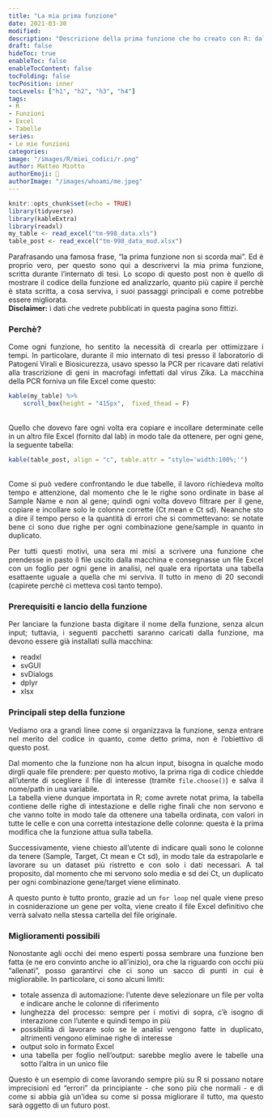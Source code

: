 ```yaml
---
title: "La mia prima funzione"
date: 2021-03-30
modified: 
description: "Descrizione della prima funzione che ho creato con R: dal perchè l'ho creata a come funziona"
draft: false
hideToc: true
enableToc: false
enableTocContent: false
tocFolding: false
tocPosition: inner
tocLevels: ["h1", "h2", "h3", "h4"]
tags:
- R
- Funzioni
- Excel
- Tabelle
series:
- Le mie funzioni
categories:
image: "/images/R/miei_codici/r.png"
author: Matteo Miotto
authorEmoji: 🤖
authorImage: "/images/whoami/me.jpeg"
---
```

<div style="text-align: justify;"> 

```r
knitr::opts_chunk$set(echo = TRUE)
library(tidyverse)
library(kableExtra)
library(readxl)
my_table <- read_excel("tm-998_data.xls")
table_post <- read_excel("tm-998_data_mod.xlsx")
```


Parafrasando una famosa frase, "la prima funzione non si scorda mai". Ed è proprio vero, per questo sono qui a descrivervi la mia prima funzione, scritta durante l'internato di tesi. 
Lo scopo di questo post non è quello di mostrare il codice della funzione ed analizzarlo, quanto più capire il perchè è stata scritta, a cosa serviva, i suoi passaggi principali e come potrebbe essere migliorata.  
**Disclaimer:** i dati che vedrete pubblicati in questa pagina sono fittizi.

### Perchè?

Come ogni funzione, ho sentito la necessità di crearla per ottimizzare i tempi. In particolare, durante il mio internato di tesi presso il laboratorio di Patogeni Virali e Biosicurezza, usavo spesso la PCR per ricavare dati relativi alla trascrizione di geni in macrofagi infettati dal virus Zika. La macchina della PCR forniva un file Excel come questo:
```r
kable(my_table) %>%
    scroll_box(height = "415px",  fixed_thead = F)
```
 
<br>
Quello che dovevo fare ogni volta era copiare e incollare determinate celle in un altro file Excel (fornito dal lab) in modo tale da ottenere, per ogni gene, la seguente tabella:

```r
kable(table_post, align = "c", table.attr = "style='width:100%;'")
```
<br>
Come si può vedere confrontando le due tabelle, il lavoro richiedeva molto tempo e attenzione, dal momento che le le righe sono ordinate in base al Sample Name e non al gene; quindi ogni volta dovevo filtrare per il gene, copiare e incollare solo le colonne corrette (Ct mean e Ct sd). 
Neanche sto a dire il tempo perso e la quantità di errori che si commettevano: se notate bene ci sono due righe per ogni combinazione gene/sample in quanto in duplicato. 

Per tutti questi motivi, una sera mi misi a scrivere una funzione che prendesse in pasto il file uscito dalla macchina e consegnasse un file Excel con un foglio per ogni gene in analisi, nel quale era riportata una tabella esattaente uguale a quella che mi serviva. Il tutto in meno di 20 secondi (capirete perchè ci metteva così tanto tempo).

### Prerequisiti e lancio della funzione

Per lanciare la funzione basta digitare il nome della funzione, senza alcun input; tuttavia, i seguenti pacchetti saranno caricati dalla funzione, ma devono essere già installati sulla macchina: 

* readxl
* svGUI
* svDialogs
* dplyr
* xlsx

### Principali step della funzione

Vediamo ora a grandi linee come si organizzava la funzione, senza entrare nel merito del codice in quanto, come detto prima, non è l'obiettivo di questo post.

Dal momento che la funzione non ha alcun input, bisogna in qualche modo dirgli quale file prendere: per questo motivo, la prima riga di codice chiedde all'utente di scegliere il file di interesse (tramite `file.choose()`) e salva il nome/path in una variabile.  
La tabella viene dunque importata in R; come avrete notat prima, la tabella contiene delle righe di intestazione e delle righe finali che non servono e che vanno tolte in modo tale da ottenere una tabella ordinata, con valori in tutte le celle e con una corretta intestazione delle colonne: questa è la prima modifica che la funzione attua sulla tabella.

Successivamente, viene chiesto all'utente di indicare quali sono le colonne da tenere (Sample, Target, Ct mean e Ct sd), in modo tale da estrapolarle e lavorare su un dataset più ristretto e con solo i dati necessari. A tal proposito, dal momento che mi servono solo media e sd dei Ct, un duplicato per ogni combinazione gene/target viene eliminato.

A questo punto è tutto pronto, grazie ad un `for loop` nel quale viene preso in cosniderazione un gene per volta, viene creato il file Excel definitivo che verrà salvato nella stessa cartella del file originale.

### Miglioramenti possibili

Nonostante agli occhi dei meno esperti possa sembrare una funzione ben fatta (e ne ero convinto anche io all'inizio), ora che la riguardo con occhi più "allenati", posso garantirvi che ci sono un sacco di punti in cui è migliorabile. In particolare, ci sono alcuni limiti:

* totale assenza di automazione: l'utente deve selezionare un file per volta e indicare anche le colonne di riferimento
* lunghezza del processo: sempre per i motivi di sopra, c'è isogno di interazione con l'utente e quindi tempo in più
* possibilità di lavorare solo se le analisi vengono fatte in duplicato, altrimenti vengono eliminae righe di interesse
* output solo in formato Excel
* una tabella per foglio nell'output: sarebbe meglio avere le tabelle una sotto l'altra in un unico file

Questo è un esempio di come lavorando sempre più su R si possano notare imprecisioni ed "errori" da principiante - che sono più che normali - e di come si abbia già un'idea su come si possa migliorare il tutto, ma questo sarà oggetto di un futuro post.

</div>
